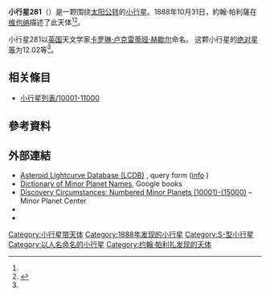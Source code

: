 {{Infobox planet
 | minorplanet     = yes
 | name            = 281 Lucretia
 | background      = #D6D6D6
 | image = 
 | image_size      = 
 | caption         =
 | discovery_ref   =  <ref name="MPC-object" />
 | discoverer      = [[約翰·帕利薩|約翰·帕利薩]]
 | discovery_site  = [[维也纳|维也纳]]
 | discovered      = 1888年10月31日
 | mpc_name        = 281 Lucretia
 | alt_names       = 281 Lucretia
 | pronounced      = 
 | named_after     = <ref name="MPC-object" />
 | mp_category     = [[主帶小行星|主帶小行星]] <ref name="MPC-object" /><ref name="jpldata" />
 | orbit_ref       = <ref name="a">[http://ssd.jpl.nasa.gov/sbdb.cgi?sstr=281 281] {{Wayback|url=http://ssd.jpl.nasa.gov/sbdb.cgi?sstr=281 |date=20201023230011 }}，小行星數據庫瀏覽器（JPL Small-Body Database Browser）－[[美国国家航空航天局|美国国家航空航天局]]喷气推进实验室</ref>
 | epoch           = 2018-03-23.0（[[儒略日|JD]] 2458200.5）
 | uncertainty     = 0
 | observation_arc = 
 | aphelion = {{convert|2.478|AU|km|3|abbr=on|lk=out}}
 | perihelion      = {{convert|1.8973700|AU|km|3|abbr=on}}
 | semimajor       = 2.1877438
 | eccentricity    = 0.1327275
 | period          = 3.24[[儒略年|yr]]
 | mean_anomaly    = 344.74394[[度|°]]
 | mean_motion     = {{Deg2DMS|0.30458540|sup=ms}} / day
 | inclination     = 5.30411
 | asc_node        = 31.41350°
 | arg_peri        = 16.67646
 | mean_diameter   = 
 | rotation        = 
 | albedo          =
 | spectral_type   =
 | abs_magnitude   = 12.02<ref name="jpldata" />
}}
'''小行星281'''（{{lang-en|281 Lucretia}}）是一颗围绕[[太阳|太阳]][[公转|公转]]的[[小行星|小行星]]。1888年10月31日，約翰·帕利薩在[[维也纳|维也纳]]描述了此天体<ref name="a" /><ref>{{cite news|title=小行星列表|url=http://cfa-www.harvard.edu/iau/lists/NumberedMPs.txt|accessdate=2018-10-19|newspaper=哈佛大学|archive-date=2008-05-17|archive-url=https://web.archive.org/web/20080517010638/http://cfa-www.harvard.edu/iau/lists/NumberedMPs.txt|dead-url=no}}</ref>。

小行星281以[[英国|英国]]天文学家[[卡罗琳·赫歇尔|卡罗琳·卢克雷蒂娅·赫歇尔]]命名。
这颗小行星的[[绝对星等|绝对星等]]为12.02等<ref name="a" />。

== 相关條目 ==
*[[小行星列表/10001-11000|小行星列表/10001-11000]]

== 參考資料 ==
{{reflist|refs=

<ref name="jpldata">{{cite web
 |type         = 2018-01-26 last obs.
 |title        = JPL Small-Body Database Browser:281 Lucretia-281 Lucretia
 |url          = https://ssd.jpl.nasa.gov/sbdb.cgi?sstr=281
 |publisher    = [[Jet_Propulsion_Laboratory|Jet Propulsion Laboratory]]
 |accessdate   = 28 March 2018
 |archive-date = 2020-10-23
 |archive-url  = https://web.archive.org/web/20201023230011/https://ssd.jpl.nasa.gov/sbdb.cgi?sstr=281
 |dead-url     = no
}}</ref>

<ref name="MPC-object">{{cite web
  |title      = 281 Lucretia
  |work      = Minor Planet Center
  |url      = https://www.minorplanetcenter.net/db_search/show_object?object_id=281
  |accessdate      = 28 March 2018
  |archive-date      = 2016-03-04
  |archive-url      = https://web.archive.org/web/20160304130943/http://minorplanetcenter.net/db_search/show_object?object_id=281
  |dead-url      = no
  }}</ref>

}}

==  外部連結 ==
* [http://www.minorplanet.info/PHP/lcdbsummaryquery.php Asteroid Lightcurve Database (LCDB)] {{Wayback|url=http://www.minorplanet.info/PHP/lcdbsummaryquery.php |date=20171210173955 }}, query form ([http://www.minorplanet.info/lightcurvedatabase.html info] {{Wayback|url=http://www.minorplanet.info/lightcurvedatabase.html |date=20171216050541 }})
* [https://books.google.com/books?id=aeAg1X7afOoC&pg Dictionary of Minor Planet Names], Google books
* [http://www.minorplanetcenter.net/iau/lists/NumberedMPs010001.html Discovery Circumstances: Numbered Minor Planets (10001)-(15000)] {{Wayback|url=http://www.minorplanetcenter.net/iau/lists/NumberedMPs010001.html |date=20180612162317 }} – Minor Planet Center
* {{AstDys|281}}
* {{JPL small body}}

{{Minor Planet Number|[[小行星280|小行星280]]|[[小行星282|小行星282]]}}
{{小天体}}

[[Category:小行星带天体|Category:小行星带天体]]
[[Category:1888年发现的小行星|Category:1888年发现的小行星]]
[[Category:S-型小行星|Category:S-型小行星]]
[[Category:以人名命名的小行星|Category:以人名命名的小行星]]
[[Category:约翰·帕利扎发现的天体|Category:约翰·帕利扎发现的天体]]